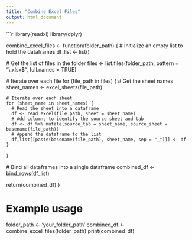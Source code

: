 ---
title: "Combine Excel Files"
output: html_document
---

```{r}
library(readxl)
library(dplyr)

combine_excel_files <- function(folder_path) {
  # Initialize an empty list to hold the dataframes
  df_list <- list()
  
  # Get the list of files in the folder
  files <- list.files(folder_path, pattern = "\\.xlsx$", full.names = TRUE)
  
  # Iterate over each file
  for (file_path in files) {
    # Get the sheet names
    sheet_names <- excel_sheets(file_path)
    
    # Iterate over each sheet
    for (sheet_name in sheet_names) {
      # Read the sheet into a dataframe
      df <- read_excel(file_path, sheet = sheet_name)
      # Add columns to identify the source sheet and tab
      df <- df %>% mutate(source_tab = sheet_name, source_sheet = basename(file_path))
      # Append the dataframe to the list
      df_list[[paste(basename(file_path), sheet_name, sep = "_")]] <- df
    }
  }
  
  # Bind all dataframes into a single dataframe
  combined_df <- bind_rows(df_list)
  
  return(combined_df)
}

# Example usage
folder_path <- 'your_folder_path'
combined_df <- combine_excel_files(folder_path)
print(combined_df)
